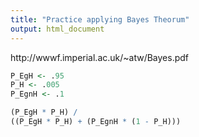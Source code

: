 ```yaml
---
title: "Practice applying Bayes Theorum"
output: html_document
---
```


http://wwwf.imperial.ac.uk/~atw/Bayes.pdf
```r
P_EgH <- .95
P_H <- .005
P_EgnH <- .1

(P_EgH * P_H) / 
((P_EgH * P_H) + (P_EgnH * (1 - P_H)))

```

